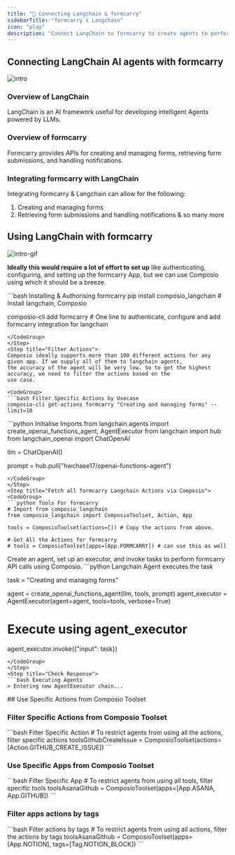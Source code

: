 ```yaml
---
title: "🚀 Connecting Langchain & formcarry"
sidebarTitle: "formcarry x Langchain"
icon: "play"
description: "Connect LangChain to formcarry to create agents to perform tasks using natural language"
---
```


## Connecting LangChain AI agents with formcarry
![intro](/media/intro.jpg)

### Overview of LangChain

LangChain is an AI framework useful for developing intelligent Agents powered by LLMs.

### Overview of formcarry

Formcarry provides APIs for creating and managing forms, retrieving form submissions, and handling notifications.

### Integrating formcarry with LangChain

Integrating formcarry & Langchain can allow for the following:

1. Creating and managing forms
2. Retrieving form submissions and handling notifications
& so many more

## Using LangChain with formcarry
![intro-gif](/media/intro.gif)
<Steps>
<Step title="Setting Up the Environment">

**Ideally this would require a lot of effort to set up** like authenticating, configuring, and setting up the formcarry App, but we can use Composio using which it should be a breeze.

<CodeGroup>
```bash Installing & Authorising formcarry
pip install composio_langchain # Install langchain, Composio 

composio-cli add formcarry # One line to authenticate, configure and add formcarry integration for langchain
```
</CodeGroup>
</Step>
<Step title="Filter Actions">
Composio ideally supports more than 100 different actions for any given app. If we supply all of them to langchain agents, 
the accuracy of the agent will be very low. So to get the highest accuracy, we need to filter the actions based on the 
use case.

<CodeGroup>
```bash Filter Specific Actions by Usecase
composio-cli get-actions formcarry "Creating and managing forms" --limit=10
```
</CodeGroup>

</Step>
<Step title="Import Base Packages">

<CodeGroup>
```python Initialise Imports
from langchain.agents import create_openai_functions_agent, AgentExecutor
from langchain import hub
from langchain_openai import ChatOpenAI


llm = ChatOpenAI()

prompt = hub.pull("hwchase17/openai-functions-agent")
```
</CodeGroup>
</Step>
<Step title="Fetch all formcarry Langchain Actions via Composio">
<CodeGroup>
```python Tools For formcarry
# Import from composio_langchain
from composio_langchain import ComposioToolset, Action, App

tools = ComposioToolset(actions=[]) # Copy the actions from above. 

# Get All the Actions for formcarry
# tools = ComposioToolset(apps=[App.FORMCARRY]) # can use this as well
```
</CodeGroup>
</Step>
<Step title="Execute the Agent">
Create an agent, set up an executor, and invoke tasks to perform formcarry API calls using Composio. 
<CodeGroup>
```python Langchain Agent executes the task

task = "Creating and managing forms"

agent = create_openai_functions_agent(llm, tools, prompt)
agent_executor = AgentExecutor(agent=agent, tools=tools, verbose=True)

# Execute using agent_executor
agent_executor.invoke({"input": task})
```
</CodeGroup>
</Step>
<Step title="Check Response">
```bash Executing Agents
> Entering new AgentExecutor chain...
```
</Step>
</Steps>
## Use Specific Actions from Composio Toolset

### Filter Specific Actions from Composio Toolset

<CodeGroup>
```bash Filter Specific Action
# To restrict agents from using all the actions, filter specific actions
toolsGithubCreateIssue = ComposioToolset(actions=[Action.GITHUB_CREATE_ISSUE])
```
</CodeGroup>

### Use Specific Apps from Composio Toolset
<CodeGroup>
```bash Filter Specific App
# To restrict agents from using all tools, filter specific tools
toolsAsanaGithub = ComposioToolset(apps=[App.ASANA, App.GITHUB])
```
</CodeGroup>

### Filter apps actions by tags 
<CodeGroup>
```bash Filter actions by tags
# To restrict agents from using all actions, filter the actions by tags
toolsAsanaGithub = ComposioToolset(apps=[App.NOTION], tags=[Tag.NOTION_BLOCK])
```
</CodeGroup>

